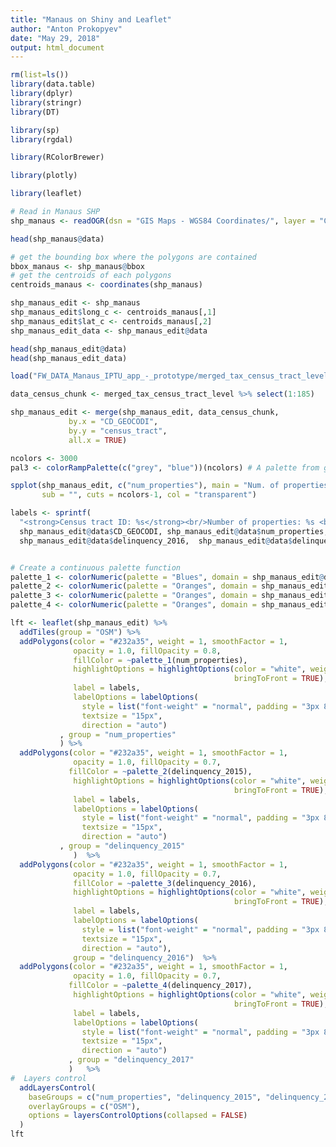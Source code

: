 ```yaml
---
title: "Manaus on Shiny and Leaflet"
author: "Anton Prokopyev"
date: "May 29, 2018"
output: html_document
---
```


```r
rm(list=ls())
library(data.table) 
library(dplyr)  
library(stringr)
library(DT)

library(sp) 
library(rgdal)

library(RColorBrewer)

library(plotly)

library(leaflet) 
```

```r
# Read in Manaus SHP
shp_manaus <- readOGR(dsn = "GIS Maps - WGS84 Coordinates/", layer = "CENSUS_TRACTS_MANAUS")

head(shp_manaus@data)
```

```r
# get the bounding box where the polygons are contained
bbox_manaus <- shp_manaus@bbox
# get the centroids of each polygons
centroids_manaus <- coordinates(shp_manaus)

shp_manaus_edit <- shp_manaus
shp_manaus_edit$long_c <- centroids_manaus[,1]
shp_manaus_edit$lat_c <- centroids_manaus[,2]
shp_manaus_edit_data <- shp_manaus_edit@data

head(shp_manaus_edit@data)
head(shp_manaus_edit_data)
```


```r
load("FW_DATA_Manaus_IPTU_app_-_prototype/merged_tax_census_tract_level.rda")

data_census_chunk <- merged_tax_census_tract_level %>% select(1:185) 

shp_manaus_edit <- merge(shp_manaus_edit, data_census_chunk,
             by.x = "CD_GEOCODI",
             by.y = "census_tract",
             all.x = TRUE)

ncolors <- 3000
pal3 <- colorRampPalette(c("grey", "blue"))(ncolors) # A palette from grey to red

spplot(shp_manaus_edit, c("num_properties"), main = "Num. of properties", col.regions = pal3,
       sub = "", cuts = ncolors-1, col = "transparent")
```

```r
labels <- sprintf(
  "<strong>Census tract ID: %s</strong><br/>Number of properties: %s <br/>delinquency_2015: %s <br/>delinquency_2016: %s<br/>delinquency_2017: %s",
  shp_manaus_edit@data$CD_GEOCODI, shp_manaus_edit@data$num_properties, shp_manaus_edit@data$delinquency_2015,
  shp_manaus_edit@data$delinquency_2016,  shp_manaus_edit@data$delinquency_2017,big.mark = " ") %>% lapply(htmltools::HTML)


# Create a continuous palette function
palette_1 <- colorNumeric(palette = "Blues", domain = shp_manaus_edit@data$num_properties)
palette_2 <- colorNumeric(palette = "Oranges", domain = shp_manaus_edit@data$delinquency_2015)
palette_3 <- colorNumeric(palette = "Oranges", domain = shp_manaus_edit@data$delinquency_2016)
palette_4 <- colorNumeric(palette = "Oranges", domain = shp_manaus_edit@data$delinquency_2017)

lft <- leaflet(shp_manaus_edit) %>%
  addTiles(group = "OSM") %>%
  addPolygons(color = "#232a35", weight = 1, smoothFactor = 1,
              opacity = 1.0, fillOpacity = 0.8,
              fillColor = ~palette_1(num_properties),
              highlightOptions = highlightOptions(color = "white", weight = 2,
                                                  bringToFront = TRUE),
              label = labels,
              labelOptions = labelOptions(
                style = list("font-weight" = "normal", padding = "3px 8px"),
                textsize = "15px",
                direction = "auto")
           , group = "num_properties"
           ) %>%
  addPolygons(color = "#232a35", weight = 1, smoothFactor = 1,
              opacity = 1.0, fillOpacity = 0.7,
             fillColor = ~palette_2(delinquency_2015),
              highlightOptions = highlightOptions(color = "white", weight = 2,
                                                  bringToFront = TRUE),
              label = labels,
              labelOptions = labelOptions(
                style = list("font-weight" = "normal", padding = "3px 8px"),
                textsize = "15px",
                direction = "auto")
           , group = "delinquency_2015"
              )  %>%
  addPolygons(color = "#232a35", weight = 1, smoothFactor = 1,
              opacity = 1.0, fillOpacity = 0.7,
              fillColor = ~palette_3(delinquency_2016),
              highlightOptions = highlightOptions(color = "white", weight = 2,
                                                  bringToFront = TRUE),
              label = labels,
              labelOptions = labelOptions(
                style = list("font-weight" = "normal", padding = "3px 8px"),
                textsize = "15px",
                direction = "auto"),
              group = "delinquency_2016")  %>%
  addPolygons(color = "#232a35", weight = 1, smoothFactor = 1,
              opacity = 1.0, fillOpacity = 0.7,
             fillColor = ~palette_4(delinquency_2017),
              highlightOptions = highlightOptions(color = "white", weight = 2,
                                                  bringToFront = TRUE),
              label = labels,
              labelOptions = labelOptions(
                style = list("font-weight" = "normal", padding = "3px 8px"),
                textsize = "15px",
                direction = "auto")
             , group = "delinquency_2017"
             )   %>%
#  Layers control
  addLayersControl(
    baseGroups = c("num_properties", "delinquency_2015", "delinquency_2016", "delinquency_2017"),
    overlayGroups = c("OSM"),
    options = layersControlOptions(collapsed = FALSE)
  )
lft
```


